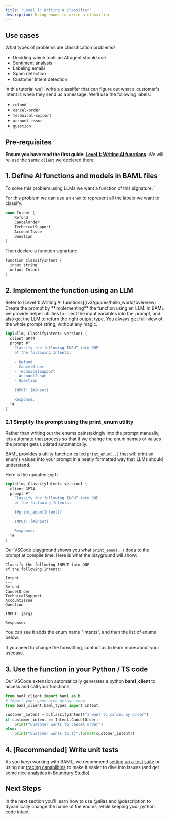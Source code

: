```yaml
---
title: "Level 1: Writing a classifier"
description: Using enums to write a classifier
---
```


## Use cases

What types of problems are classification problems?

- Deciding which tools an AI agent should use
- Sentiment analysis
- Labeling emails
- Spam detection
- Customer Intent detection

In this tutorial we'll write a classifier that can figure out what a customer's intent is when they send us a message. We'll use the following labels:
* `refund`
* `cancel-order`
* `technical-support`
* `account-issue`
* `question`

## Pre-requisites
**Ensure you have read the first guide: [Level 1: Writing AI functions](/v3/guides/hello_world/overview)**.
We will re-use the same `client` we declared there.

## 1. Define AI functions and models in BAML files
To solve this problem using LLMs we want a function of this signature:
`

For this problem we can use an `enum` to represent all the labels we want to classify.
```rust classifier.baml
enum Intent {
    Refund
    CancelOrder
    TechnicalSupport
    AccountIssue
    Question
}
```
Then declare a function signature:
```rust classifier.baml
function ClassifyIntent {
  input string
  output Intent
}
```

## 2. Implement the function using an LLM

<Steps>
<Step title="Define the LLM client">
Refer to [Level 1: Writing AI functions](/v3/guides/hello_world/overview)
</Step>
<Step title="Define a prompt">
Create the prompt by **implementing** the function using an LLM.
In BAML we provide helper utilities to inject the input variables into the prompt, and also get the LLM to return the right output type. You always get full-view of the whole prompt string, without any magic.

```rust
impl<llm, ClassifyIntent> version1 {
  client GPT4
  prompt #"
    Classify the following INPUT into ONE
    of the following Intents: 

    - Refund
    - CancelOrder
    - TechnicalSupport
    - AccountIssue
    - Question

    INPUT: {#input}
    
    Response:
  "#
}
```
</Step>
</Steps>

### 2.1 Simplify the prompt using the print_enum utility
Rather than writing out the enums painstakingly into the prompt manually, lets automate that process so that if we change the enum names or values the prompt gets updated automatically.

BAML provides a utility function called `print_enum(..)` that will print an enum's values into your prompt in a neatly formatted way that LLMs should understand. 

Here is the updated `impl`:
```rust
impl<llm, ClassifyIntent> version1 {
  client GPT4
  prompt #"
    Classify the following INPUT into ONE
    of the following Intents: 

    {#print_enum(Intent)}

    INPUT: {#input}
    
    Response:
  "#
}
```

Our VSCode playground shows you what `print_enum(..)` does to the prompt at compile time. Here is what the playground will show:

```text
Classify the following INPUT into ONE
of the following Intents: 

Intent
---
Refund
CancelOrder
TechnicalSupport
AccountIssue
Question

INPUT: {arg}

Response:
```

You can see it adds the enum name "Intents", and then the list of enums below.

If you need to change the formatting, contact us to learn more about your usecase.

## 3. Use the function in your Python / TS code

Our VSCode extension automatically generates a python **baml_client** to access and call your functions.
```python
from baml_client import baml as b
# Import your generated python enum
from baml_client.baml_types import Intent

customer_intent = b.ClassifyIntent("I want to cancel my order")
if customer_intent == Intent.CancelOrder:
    print("Customer wants to cancel order")
else:
    print("Customer wants to {}".format(customer_intent))
```


## 4. [Recommended] Write unit tests

As you keep working with BAML, we recommend [setting up a test suite](/v3/home/running-tests) or using our [tracing capabilities](/v3/home/tracing-tagging) to make it easier to dive into issues (and get some nice analytics in Boundary Studio).

## Next Steps
In the next section you'll learn how to use @alias and @description to dynamically change the name of the enums, while keeping your python code intact.